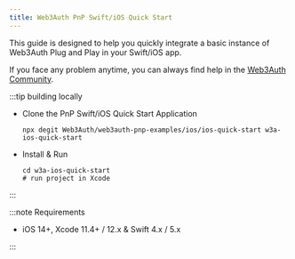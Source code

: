 ```yaml
---
title: Web3Auth PnP Swift/iOS Quick Start
---
```


This guide is designed to help you quickly integrate a basic instance of Web3Auth Plug and Play in your Swift/iOS app.

If you face any problem anytime, you can always find help in the [Web3Auth Community](https://web3auth.io/community/c/help-pnp/pnp-ios/17).

:::tip building locally

- Clone the PnP Swift/iOS Quick Start Application

  ```shell npm2yarn
  npx degit Web3Auth/web3auth-pnp-examples/ios/ios-quick-start w3a-ios-quick-start
  ```

- Install & Run

  ```shell npm2yarn
  cd w3a-ios-quick-start
  # run project in Xcode
  ```

:::

:::note Requirements

- iOS 14+, Xcode 11.4+ / 12.x & Swift 4.x / 5.x

:::
